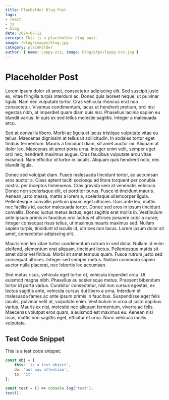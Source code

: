 ```yaml
---
title: Placholder Blog Post
tags:
- react
- js
- blog
date: 2024-07-12
excerpt: This is a placeholder blog post.
image: /blog/images/blog.jpg
category: placeholder
author: { name: Leppy-oss, image: blog/pfps/leppy-oss.jpg }
---
```


# Placeholder Post

Lorem ipsum dolor sit amet, consectetur adipiscing elit. Sed suscipit justo ex, vitae fringilla turpis interdum ac. Donec quis laoreet neque, ut pulvinar ligula. Nam nec vulputate tortor. Cras vehicula rhoncus erat non consectetur. Vivamus condimentum, lacus ut hendrerit pretium, orci nisi egestas nibh, at imperdiet quam diam quis nisi. Phasellus lacinia sapien eu blandit varius. In quis ex sed tellus molestie sagittis. Integer a malesuada arcu.

Sed at convallis libero. Morbi ac ligula et lacus tristique vulputate vitae eu tellus. Maecenas dignissim at tellus ut sollicitudin. In sodales tortor eget finibus fermentum. Mauris a tincidunt diam, sit amet auctor mi. Aliquam at dolor leo. Maecenas sit amet porta urna. Integer enim velit, semper eget orci nec, hendrerit maximus augue. Cras faucibus vulputate arcu vitae euismod. Nam efficitur id tortor in iaculis. Aliquam quis hendrerit odio, nec blandit ligula.

Donec sed volutpat diam. Fusce malesuada tincidunt tortor, ac accumsan eros auctor a. Class aptent taciti sociosqu ad litora torquent per conubia nostra, per inceptos himenaeos. Cras gravida sem at venenatis vehicula. Donec non scelerisque elit, et porttitor purus. Fusce id tincidunt mauris. Aenean justo massa, mattis a lorem a, scelerisque ullamcorper ligula. Pellentesque convallis pretium ipsum eget ultricies. Duis ante leo, mattis nec facilisis id, auctor malesuada tortor. Donec sed eros in ipsum tincidunt convallis. Donec luctus metus lectus, eget sagittis erat mollis in. Vestibulum ante ipsum primis in faucibus orci luctus et ultrices posuere cubilia curae; Integer consequat risus tellus, ut maximus mauris maximus sed. Nullam sapien turpis, tincidunt id iaculis id, ultrices non lacus. Lorem ipsum dolor sit amet, consectetur adipiscing elit.

Mauris non leo vitae tortor condimentum rutrum in sed dolor. Nullam id enim eleifend, elementum erat aliquam, tincidunt lectus. Pellentesque mattis sit amet dolor vel finibus. Morbi sit amet tempus quam. Fusce rutrum justo sed consequat ultrices. Integer sed semper metus. Nullam commodo sapien auctor nulla placerat, nec lobortis leo accumsan.

Sed metus risus, vehicula eget tortor et, vehicula imperdiet arcu. Ut euismod magna nibh. Phasellus eu scelerisque metus. Praesent bibendum tortor id porta varius. Curabitur consectetur, nisl non cursus egestas, ex lectus sagittis ante, vehicula cursus dui libero a urna. Interdum et malesuada fames ac ante ipsum primis in faucibus. Suspendisse eget felis iaculis, pulvinar velit at, vulputate enim. Vestibulum in urna at justo dapibus varius. Mauris ex nisi, molestie nec aliquam fermentum, viverra ac felis. Maecenas volutpat eros quam, a euismod est maximus eu. Aenean nisi risus, mattis non sagittis eget, efficitur et urna. Nunc vehicula mollis vulputate.

## Test Code Snippet

This is a test code snippet.

```javascript
const obj = {
    this: 'is a test object',
    do: 'not pay attention',
    to: 'it'
};

const test = () => console.log('test');
test();
```